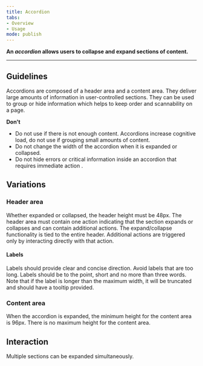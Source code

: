 ```yaml
---
title: Accordion
tabs: 
- Overview
- Usage
mode: publish
---
```



**An *accordion* allows users to collapse and expand sections of content.**
<!--One to two sentences as an introduction to the component-->

***


## Guidelines
<!--List how to use it, sizes, widths, grid interactions, colour allowances -->

Accordions are composed of a header area and a content area. They deliver large amounts of information in user-controlled sections. They can be used to group or hide information which helps to keep order and scannability on a page. 


**Don't** 
<!--Bullet point list if needed -->

* Do not use if there is not enough content. Accordions increase cognitive load, do not use if grouping small amounts of content. 
* Do not change the width of the accordion when it is expanded or collapsed. 
* Do not hide errors or critical information inside an accordion that requires immediate action . 


## Variations 
<!--One ### heading per frame in Figma, explaining each component in that frame. One 'content' section per variation if needed -->


<FigmaImage url="https://www.figma.com/file/0bGXR2sCwMVSDNyyzu5BXrO5/Desktop-UI?node-id=1420%3A9038" />


### Header area

Whether expanded or collapsed, the header height must be 48px. The header area must contain one action indicating that the section expands or collapses and can contain additional actions. The expand/collapse functionality is tied to the entire header. Additional actions are triggered only by interacting directly with that action. 


#### Labels

Labels should provide clear and concise direction. Avoid labels that are too long. Labels should be to the point, short and no more than three words. Note that if the label is longer than the maximum width, it will be truncated and should have a tooltip provided. 


### Content area

When the accordion is expanded, the minimum height for the content area is 96px. There is no maximum height for the content area.


## Interaction

Multiple sections can be expanded simultaneously. 
